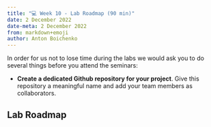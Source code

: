 ---
title: "💻 Week 10 - Lab Roadmap (90 min)"
date: 2 December 2022
date-meta: 2 December 2022
from: markdown+emoji
author: Anton Boichenko
---

In order for us not to lose time during the labs we would ask you to do several things before you attend the seminars:

- **Create a dedicated Github repository for your project**. Give this repository a meaningful name and add your team members as collaborators.

## Lab Roadmap 

<mark class="todo"></mark>